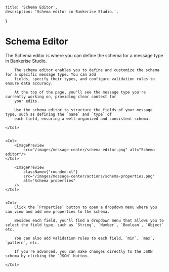 
    title: 'Schema Editor',
    description: 'Schema editor in Bankerise Studio.',
}

# Schema Editor

The Schema editor is where you can define the schema for a message type in Bankerise Studio.

<Row>
    <Col>

        The schema editor enables you to define and customize the schema for a specific message type. You can add
        fields, specify their types, and configure validation rules to ensure data accuracy.

        At the top of the page, you'll see the message type you're currently working on, providing clear context for
        your edits.

        Use the schema editor to structure the fields of your message type, such as defining the `name` and `type` of
        each field, ensuring a well-organized and consistent schema.

    </Col>


    <Col>
        <ImagePreview
            src="/images/message-center/schema-editor.png" alt="Schema editor"/>
    </Col>

</Row>

<Row>
    <Col>

        <ImagePreview
            className={"rounded-xl"}
            src="/images/message-center/actions/schema-properties.png"
            alt="Schema properties"
        />
    </Col>


    <Col>
        Click the `Properties` button to open a dropdown menu where you can view and add new properties to the schema.

        Besides each field, you'll find a dropdown menu that allows you to select the field type, such as `String`, `Number`, `Boolean`, `Object` etc.

        You can also add validation rules to each field, `min`, `max`, `pattern`, etc.

        If you're advanced, you can make changes directly to the JSON schema by clicking the `JSON` button.

    </Col>

</Row>

